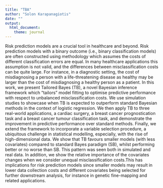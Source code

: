 ```yaml
---
title: "TBA"
author: "Solon Karapanagiotis"
date: ""
output: 
  html_document:
    theme: journal
---
```


Risk prediction models are a crucial tool in healthcare and beyond. Risk prediction models with a binary outcome (i.e., binary classification models) are often constructed using methodology which assumes the costs of different classification errors are equal. In many healthcare applications this assumption is not valid, and the differences between misclassification costs can be quite large. For instance, in a diagnostic setting, the  cost  of  misdiagnosing  a  person  with  a  life-threatening  disease  as  healthy  may  be  larger  than  the cost of misdiagnosing a healthy person as a patient. In this work, we present Tailored Bayes (TB), a novel Bayesian inference framework which “tailors” model fitting to optimise predictive performance with respect to unbalanced misclassification costs. We use simulation studies to showcase when TB is expected to outperform standard Bayesian methods in the context of logistic regression. We then apply TB to three real-world applications, a cardiac surgery, a breast cancer prognostication task and a breast cancer tumour classification task, and demonstrate the improvement in predictive performance over standard methods. Finally, we extend the framework to incorporate a variable selection procedure, a ubiquitous challenge in statistical modelling, especially, with the rise of high-dimensional data. We show that TB favours smaller models (with less covariates) compared to standard Bayes paradigm (SB), whilst performing better or no worse than SB. This pattern was seen both in simulated and real data. In addition, we show the relative importance of the covariates changes when we consider unequal misclassification costs.This has implications for risk prediction models since smaller models may result in lower data collection costs and different covariates being selected for further downstream analysis, for instance in genetic fine-mapping and related applications.